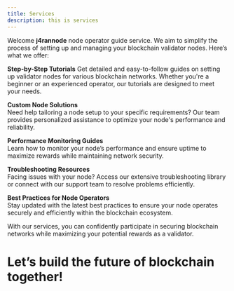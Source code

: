 ```yaml
---
title: Services
description: this is services
---
```


Welcome **j4rannode** node operator guide service. We aim to simplify the process of setting up and managing your blockchain validator nodes. Here’s what we offer:

**Step-by-Step Tutorials**
Get detailed and easy-to-follow guides on setting up validator nodes for various blockchain networks. Whether you're a beginner or an experienced operator, our tutorials are designed to meet your needs.

**Custom Node Solutions**  
Need help tailoring a node setup to your specific requirements? Our team provides personalized assistance to optimize your node's performance and reliability.

**Performance Monitoring Guides**  
Learn how to monitor your node’s performance and ensure uptime to maximize rewards while maintaining network security.

**Troubleshooting Resources**  
Facing issues with your node? Access our extensive troubleshooting library or connect with our support team to resolve problems efficiently.

**Best Practices for Node Operators**  
Stay updated with the latest best practices to ensure your node operates securely and efficiently within the blockchain ecosystem.

With our services, you can confidently participate in securing blockchain networks while maximizing your potential rewards as a validator.

# Let’s build the future of blockchain together!
